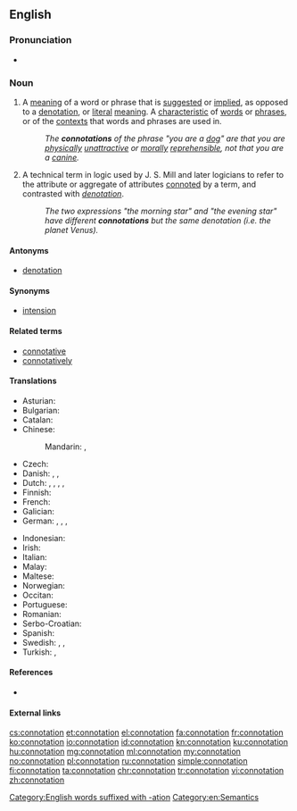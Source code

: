 {{wikipedia}}
==English==

===Pronunciation===
* {{rhymes|eɪʃən}}

===Noun===
{{en-noun}}

# A [[meaning]] of a word or phrase that is [[suggest]]ed or [[implied]], as opposed to a [[denotation]], or [[literal]] [[meaning]]. A [[characteristic]] of [[word]]s or [[phrase]]s, or of the [[context]]s that words and phrases are used in.
#: ''The '''connotations''' of the phrase "you are a [[dog]]" are that you are [[physical]]ly [[unattractive]] or [[moral]]ly [[reprehensible]], not that you are a [[canine]].''
# A technical term in logic used by J. S. Mill and later logicians to refer to the attribute or aggregate of attributes [[connote|connoted]] by a term, and contrasted with ''[[denotation]]''.
#: ''The two expressions "the morning star" and "the evening star" have different '''connotations''' but the same denotation (i.e. the planet Venus).''

====Antonyms====
* [[denotation]]

====Synonyms====
* [[intension]]

====Related terms====
* [[connotative]]
* [[connotatively]]

====Translations====
{{trans-top|suggested or implied meaning}}
* Asturian: {{t|ast|connotación|f}}
* Bulgarian: {{t|bg|допълнително значение}}
* Catalan: {{t+|ca|connotació|f}}
* Chinese:
*: Mandarin: {{t|cmn|含義|sc=Hani}}, {{t+|cmn|含义|tr=hànyì|sc=Hani}}
* Czech: {{t|cs|konotace|f}}
* Danish: {{t|da|konnotation|c}}, {{t|da|medbetydning|c}}, {{t|da|bibetydning|c}}
* Dutch: {{t+|nl|connotatie|f}}, {{t|nl|bijbetekenis|f}}, {{t+|nl|bijklank|m}}, {{t+|nl|associatie|f}}, {{t|nl|gevoelswaarde|f}}
* Finnish: {{t+|fi|konnotaatio}}
* French: {{t+|fr|connotation|f}}
* Galician: {{t+|gl|connotación|f}}
* German: {{t|de|Konnotation}}, {{t|de|Nebenbedeutung}}, {{t|de|Beiklang}}, {{t|de|Beigeschmack}}
{{trans-mid}}
* Indonesian: {{t|id|konotasi}}
* Irish: {{t|ga|fochiall|f}}
* Italian: {{t+|it|connotazione|f}}
* Malay: {{t|ms|konotasi}}
* Maltese: {{t|mt|konnotazzjoni|f}}
* Norwegian: {{t+|no|konnotasjon|m}}
* Occitan: {{t|oc|connotacion|f}}
* Portuguese: {{t+|pt|conotação|f}}
* Romanian: {{t+|ro|conotație|f}}
* Serbo-Croatian: {{t|sh|konotacija|f}}
* Spanish: {{t+|es|connotación|f}}
* Swedish: {{t+|sv|konnotation}}, {{t|sv|bibetydelse|c}}, {{t+|sv|innebörd|c}}
* Turkish: {{t|tr|tâlî mânâ}}, {{t|tr|yan anlam}}
{{trans-bottom}}

[[Category:English words suffixed with -ation]]

====References====
* {{R:OED2}}

====External links====

[[Category:en:Semantics]]

[[cs:connotation]]
[[et:connotation]]
[[el:connotation]]
[[fa:connotation]]
[[fr:connotation]]
[[ko:connotation]]
[[io:connotation]]
[[id:connotation]]
[[kn:connotation]]
[[ku:connotation]]
[[hu:connotation]]
[[mg:connotation]]
[[ml:connotation]]
[[my:connotation]]
[[no:connotation]]
[[pl:connotation]]
[[ru:connotation]]
[[simple:connotation]]
[[fi:connotation]]
[[ta:connotation]]
[[chr:connotation]]
[[tr:connotation]]
[[vi:connotation]]
[[zh:connotation]]